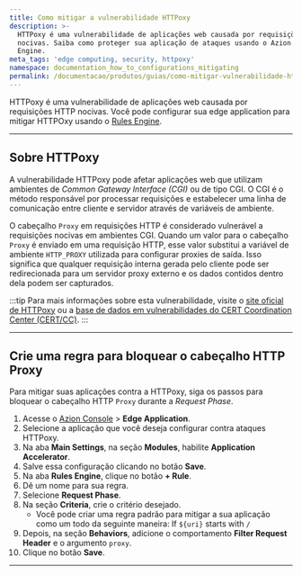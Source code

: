 ```yaml
---
title: Como mitigar a vulnerabilidade HTTPoxy
description: >-
  HTTPoxy é uma vulnerabilidade de aplicações web causada por requisições HTTP
  nocivas. Saiba como proteger sua aplicação de ataques usando o Azion Rules
  Engine.
meta_tags: 'edge computing, security, httpoxy'
namespace: documentation_how_to_configurations_mitigating
permalink: /documentacao/produtos/guias/como-mitigar-vulnerabilidade-httpoxy/
---
```



<InterfaceNote />

HTTPoxy é uma vulnerabilidade de aplicações web causada por requisições HTTP nocivas. Você pode configurar sua edge application para mitigar HTTPOxy usando o [Rules Engine](/pt-br/documentacao/produtos/build/edge-application/rules-engine/).

---

## Sobre HTTPoxy

A vulnerabilidade HTTPoxy pode afetar aplicações web que utilizam ambientes de *Common Gateway Interface (CGI)* ou de tipo CGI. O CGI é o método responsável por processar requisições e estabelecer uma linha de comunicação entre cliente e servidor através de variáveis de ambiente.

O cabeçalho `Proxy` em requisições HTTP é considerado vulnerável a requisições nocivas em ambientes CGI. Quando um valor para o cabeçalho `Proxy` é enviado em uma requisição HTTP, esse valor substitui a variável de ambiente `HTTP_PROXY` utilizada para configurar proxies de saída. Isso significa que qualquer requisição interna gerada pelo cliente pode ser redirecionada para um servidor proxy externo e os dados contidos dentro dela podem ser capturados.

:::tip
Para mais informações sobre esta vulnerabilidade, visite o [site oficial de HTTPoxy](https://httpoxy.org/) ou a [base de dados em vulnerabilidades do CERT Coordination Center (CERT/CC)](https://www.kb.cert.org/vuls/id/797896).
:::

---

## Crie uma regra para bloquear o cabeçalho HTTP Proxy

Para mitigar suas aplicações contra a HTTPoxy, siga os passos para bloquear o cabeçalho HTTP `Proxy` durante a *Request Phase*.

1. Acesse o [Azion Console](/pt-br/documentacao/produtos/guias/como-acessar-o-azion-console/) > **Edge Application**.
2. Selecione a aplicação que você deseja configurar contra ataques HTTPoxy.
3. Na aba **Main Settings**, na seção **Modules**, habilite **Application Accelerator**.
4. Salve essa configuração clicando no botão **Save**.
5. Na aba **Rules Engine**, clique no botão **+ Rule**.
6. Dê um nome para sua regra.
7. Selecione **Request Phase**.
8. Na seção **Criteria**, crie o critério desejado.
    - Você pode criar uma regra padrão para mitigar a sua aplicação como um todo da seguinte maneira: If `${uri}` starts with `/`
9. Depois, na seção **Behaviors**, adicione o comportamento **Filter Request Header** e o argumento `proxy`.
10. Clique no botão **Save**.

---